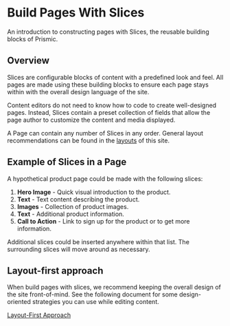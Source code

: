 
<Meta title="Documentation/General/Build Pages With Slices" />

# Build Pages With Slices

An introduction to constructing pages with Slices, the reusable building blocks
of Prismic.

## Overview

Slices are configurable blocks of content with a predefined look and feel. All
pages are made using these building blocks to ensure each page stays within with
the overall design language of the site.

Content editors do not need to know how to code to create well-designed pages.
Instead, Slices contain a preset collection of fields that allow the page author
to customize the content and media displayed.

A Page can contain any number of Slices in any order. General layout
recommendations can be found in the [layouts](/admin/layouts/) of this site.

## Example of Slices in a Page

A hypothetical product page could be made with the following slices:

1. **Hero Image** - Quick visual introduction to the product.
2. **Text** - Text content describing the product.
3. **Images** - Collection of product images.
4. **Text** - Additional product information.
5. **Call to Action** - Link to sign up for the product or to get more
   information.

Additional slices could be inserted anywhere within that list. The surrounding
slices will move around as necessary.

## Layout-first approach

When build pages with slices, we recommend keeping the overall design of the
site front-of-mind. See the following document for some design-oriented
strategies you can use while editing content.

[<LinkTo kind="documentation-general-layout-first-approach--page">Layout-First Approach</LinkTo>](#)
